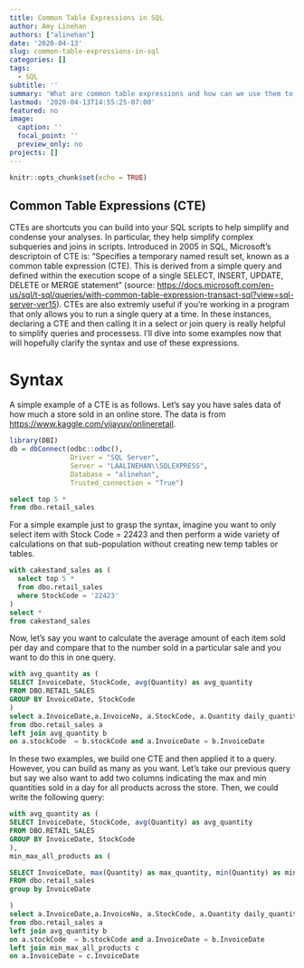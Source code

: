 ```yaml
---
title: Common Table Expressions in SQL
author: Amy Linehan
authors: ["alinehan"]
date: '2020-04-13'
slug: common-table-expressions-in-sql
categories: []
tags:
  - SQL
subtitle: ''
summary: 'What are common table expressions and how can we use them to simplify SQL queries? '
lastmod: '2020-04-13T14:55:25-07:00'
featured: no
image:
  caption: ''
  focal_point: ''
  preview_only: no
projects: []
---
```



```r
knitr::opts_chunk$set(echo = TRUE)
```

## Common Table Expressions (CTE)

CTEs are shortcuts you can build into your SQL scripts to help simplify and condense your analyses. In particular, they help simplify complex subqueries and joins in scripts. Introduced in 2005 in SQL, Microsoft's descriptoin of CTE is: "Specifies a temporary named result set, known as a common table expression (CTE). This is derived from a simple query and defined within the execution scope of a single SELECT, INSERT, UPDATE, DELETE or MERGE statement" (source: <https://docs.microsoft.com/en-us/sql/t-sql/queries/with-common-table-expression-transact-sql?view=sql-server-ver15>). CTEs are also extremly useful if you're working in a program that only allows you to run a single query at a time. In these instances, declaring a CTE and then calling it in a select or join query is really helpful to simplify queries and processess. I'll dive into some examples now that will hopefully clarify the syntax and use of these expressions. 

# Syntax 
A simple example of a CTE is as follows. Let's say you have sales data of how much a store sold in an online store. The data is from <https://www.kaggle.com/vijayuv/onlineretail>. 

```r
library(DBI)
db = dbConnect(odbc::odbc(), 
               Driver = "SQL Server",
               Server = "LAALINEHAN\\SQLEXPRESS",
               Database = "alinehan",
               Trusted_connection = "True")
```

```sql
select top 5 * 
from dbo.retail_sales
```

For a simple example just to grasp the syntax, imagine you want to only select item with Stock Code = 22423 and then perform a wide variety of calculations on that sub-population without creating new temp tables or tables.


```sql
with cakestand_sales as (
  select top 5 *
  from dbo.retail_sales
  where StockCode = '22423'
)
select * 
from cakestand_sales
```

Now, let's say you want to calculate the average amount of each item sold per day and compare that to the number sold in a particular sale and you want to do this in one query. 

```sql

with avg_quantity as (
SELECT InvoiceDate, StockCode, avg(Quantity) as avg_quantity
FROM DBO.RETAIL_SALES
GROUP BY InvoiceDate, StockCode
)
select a.InvoiceDate,a.InvoiceNo, a.StockCode, a.Quantity daily_quantity, b.avg_quantity, abs(a.Quantity - b.avg_quantity) difference
from dbo.retail_sales a 
left join avg_quantity b 
on a.stockCode  = b.stockCode and a.InvoiceDate = b.InvoiceDate

```

In these two examples, we build one CTE and then applied it to a query. However, you can build as many as you want. Let's take our previous query but say we also want to add two columns indicating the max and min quantities sold in a day for all products across the store. Then, we could write the following query: 


```sql
with avg_quantity as (
SELECT InvoiceDate, StockCode, avg(Quantity) as avg_quantity
FROM DBO.RETAIL_SALES
GROUP BY InvoiceDate, StockCode
),
min_max_all_products as (

SELECT InvoiceDate, max(Quantity) as max_quantity, min(Quantity) as min_quantity
FROM dbo.retail_sales 
group by InvoiceDate

)
select a.InvoiceDate,a.InvoiceNo, a.StockCode, a.Quantity daily_quantity, b.avg_quantity, abs(a.Quantity - b.avg_quantity) difference, c.max_quantity, c.min_quantity
from dbo.retail_sales a 
left join avg_quantity b 
on a.stockCode  = b.stockCode and a.InvoiceDate = b.InvoiceDate
left join min_max_all_products c 
on a.InvoiceDate = c.InvoiceDate


```











